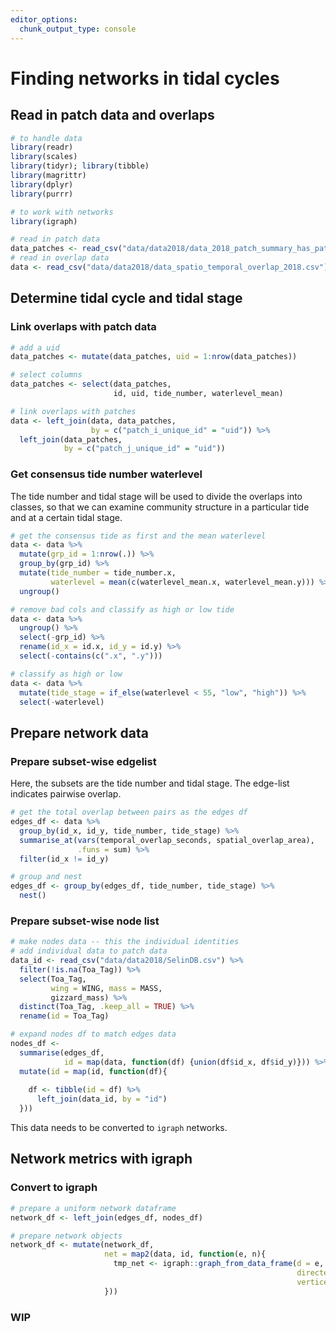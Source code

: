 ```yaml
---
editor_options: 
  chunk_output_type: console
---
```


# Finding networks in tidal cycles

## Read in patch data and overlaps

```r
# to handle data
library(readr)
library(scales)
library(tidyr); library(tibble)
library(magrittr)
library(dplyr)
library(purrr)

# to work with networks
library(igraph)
```

```r
# read in patch data
data_patches <- read_csv("data/data2018/data_2018_patch_summary_has_patches.csv")
# read in overlap data
data <- read_csv("data/data2018/data_spatio_temporal_overlap_2018.csv")
```

## Determine tidal cycle and tidal stage

### Link overlaps with patch data

```r
# add a uid
data_patches <- mutate(data_patches, uid = 1:nrow(data_patches))

# select columns
data_patches <- select(data_patches,
                       id, uid, tide_number, waterlevel_mean)

# link overlaps with patches
data <- left_join(data, data_patches,
                  by = c("patch_i_unique_id" = "uid")) %>% 
  left_join(data_patches,
            by = c("patch_j_unique_id" = "uid"))
```

### Get consensus tide number waterlevel

The tide number and tidal stage will be used to divide the overlaps into classes, so that we can examine community structure in a particular tide and at a certain tidal stage.

```r
# get the consensus tide as first and the mean waterlevel
data <- data %>% 
  mutate(grp_id = 1:nrow(.)) %>% 
  group_by(grp_id) %>% 
  mutate(tide_number = tide_number.x,
         waterlevel = mean(c(waterlevel_mean.x, waterlevel_mean.y))) %>% 
  ungroup()

# remove bad cols and classify as high or low tide
data <- data %>% 
  ungroup() %>% 
  select(-grp_id) %>% 
  rename(id_x = id.x, id_y = id.y) %>% 
  select(-contains(c(".x", ".y")))

# classify as high or low
data <- data %>% 
  mutate(tide_stage = if_else(waterlevel < 55, "low", "high")) %>% 
  select(-waterlevel)
```

## Prepare network data

### Prepare subset-wise edgelist

Here, the subsets are the tide number and tidal stage. The edge-list indicates pairwise overlap.

```r
# get the total overlap between pairs as the edges df
edges_df <- data %>% 
  group_by(id_x, id_y, tide_number, tide_stage) %>% 
  summarise_at(vars(temporal_overlap_seconds, spatial_overlap_area),
               .funs = sum) %>% 
  filter(id_x != id_y)

# group and nest
edges_df <- group_by(edges_df, tide_number, tide_stage) %>% 
  nest()
```

### Prepare subset-wise node list

```r
# make nodes data -- this the individual identities
# add individual data to patch data
data_id <- read_csv("data/data2018/SelinDB.csv") %>% 
  filter(!is.na(Toa_Tag)) %>% 
  select(Toa_Tag, 
         wing = WING, mass = MASS, 
         gizzard_mass) %>% 
  distinct(Toa_Tag, .keep_all = TRUE) %>%  
  rename(id = Toa_Tag)

# expand nodes df to match edges data
nodes_df <-  
  summarise(edges_df, 
            id = map(data, function(df) {union(df$id_x, df$id_y)})) %>%
  mutate(id = map(id, function(df){
    
    df <- tibble(id = df) %>% 
      left_join(data_id, by = "id")
  }))
```

This data needs to be converted to `igraph` networks.

## Network metrics with igraph

### Convert to igraph

```r
# prepare a uniform network dataframe
network_df <- left_join(edges_df, nodes_df)

# prepare network objects
network_df <- mutate(network_df,
                     net = map2(data, id, function(e, n){
                       tmp_net <- igraph::graph_from_data_frame(d = e,
                                                                directed = FALSE,
                                                                vertices = n)
                     }))
```

### WIP
